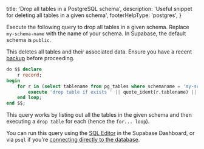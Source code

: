 
  title: 'Drop all tables in a PostgreSQL schema',
  description: 'Useful snippet for deleting all tables in a given schema',
  footerHelpType: 'postgres',
}

Execute the following query to drop all tables in a given schema.
Replace `my-schema-name` with the name of your schema. In Supabase, the default schema is `public`.

<Admonition type="caution">

This deletes all tables and their associated data. Ensure you have a recent [backup](/docs/guides/platform/backups) before proceeding.

</Admonition>

```sql
do $$ declare
    r record;
begin
    for r in (select tablename from pg_tables where schemaname = 'my-schema-name') loop
        execute 'drop table if exists ' || quote_ident(r.tablename) || ' cascade';
    end loop;
end $$;
```

This query works by listing out all the tables in the given schema and then executing a `drop table` for each (hence the `for... loop`).

You can run this query using the [SQL Editor](https://app.supabase.com/project/_/sql) in the Supabase Dashboard, or via `psql` if you're [connecting directly to the database](/docs/guides/database/connecting-to-postgres#direct-connections).


